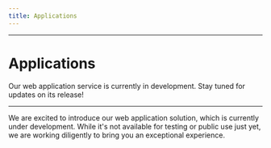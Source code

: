 ```yaml
---
title: Applications
---
```



---

# Applications

<Callout type='info' emoji='🚀'>
  Our web application service is currently in development. Stay tuned for
  updates on its release!
</Callout>

---

We are excited to introduce our web application solution, which is currently
under development. While it's not available for testing or public use just yet,
we are working diligently to bring you an exceptional experience.

